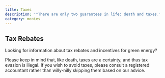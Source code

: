 ```yaml
---
title: Taxes
description: '"There are only two guarantees in life: death and taxes."'
category: monies
---
```


## Tax Rebates

Looking for information about tax rebates and incentives for green
energy?

Please keep in mind that, like death, taxes are a certainty, and thus
tax evasion is illegal. If you wish to avoid taxes, please consult a
registered accountant rather than willy-nilly skipping them based on
our advice.
